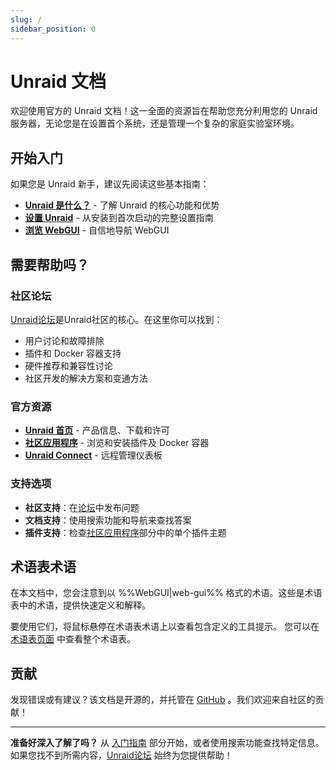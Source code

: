 ```yaml
---
slug: /
sidebar_position: 0
---
```



# Unraid 文档

欢迎使用官方的 Unraid 文档！这一全面的资源旨在帮助您充分利用您的 Unraid 服务器，无论您是在设置首个系统，还是管理一个复杂的家庭实验室环境。

## 开始入门

如果您是 Unraid 新手，建议先阅读这些基本指南：

- **[Unraid 是什么？](unraid-os/getting-started/what-is-unraid.mdx)** - 了解 Unraid 的核心功能和优势
- **[设置 Unraid](unraid-os/getting-started/set-up-unraid/create-your-bootable-media.mdx)** - 从安装到首次启动的完整设置指南
- **[浏览 WebGUI](./unraid-os/getting-started/explore-the-user-interface/tour-the-web-gui.mdx)** - 自信地导航 WebGUI

## 需要帮助吗？

### 社区论坛

[Unraid论坛](https://forums.unraid.net/)是Unraid社区的核心。在这里你可以找到：

- 用户讨论和故障排除
- 插件和 Docker 容器支持
- 硬件推荐和兼容性讨论
- 社区开发的解决方案和变通方法

### 官方资源

- **[Unraid 首页](https://unraid.net/)** - 产品信息、下载和许可
- **[社区应用程序](https://unraid.net/community/apps)** - 浏览和安装插件及 Docker 容器
- **[Unraid Connect](https://connect.myunraid.net/)** - 远程管理仪表板

### 支持选项

- **社区支持**：在[论坛](https://forums.unraid.net/)中发布问题
- **文档支持**：使用搜索功能和导航来查找答案
- **插件支持**：检查[社区应用程序](https://forums.unraid.net/forum/89-community-applications/)部分中的单个插件主题

## 术语表术语

在本文档中，您会注意到以 %%WebGUI|web-gui%% 格式的术语。这些是术语表中的术语，提供快速定义和解释。

要使用它们，将鼠标悬停在术语表术语上以查看包含定义的工具提示。 您可以在 [术语表页面](glossary.mdx) 中查看整个术语表。

## 贡献

发现错误或有建议？该文档是开源的，并托管在 [GitHub](https://github.com/unraid/docs) 。我们欢迎来自社区的贡献！

---

**准备好深入了解了吗？** 从 [入门指南](unraid-os/getting-started/what-is-unraid.mdx) 部分开始，或者使用搜索功能查找特定信息。如果您找不到所需内容，[Unraid论坛](https://forums.unraid.net/) 始终为您提供帮助！
